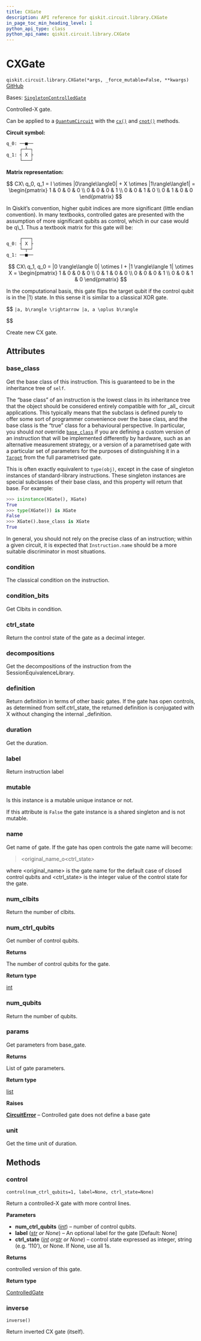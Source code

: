 ```yaml
---
title: CXGate
description: API reference for qiskit.circuit.library.CXGate
in_page_toc_min_heading_level: 1
python_api_type: class
python_api_name: qiskit.circuit.library.CXGate
---
```


# CXGate

<span id="qiskit.circuit.library.CXGate" />

`qiskit.circuit.library.CXGate(*args, _force_mutable=False, **kwargs)` [GitHub](https://github.com/qiskit/qiskit/tree/stable/0.45/qiskit/circuit/library/standard_gates/x.py "view source code")

Bases: [`SingletonControlledGate`](circuit_singleton#qiskit.circuit.singleton.SingletonControlledGate "qiskit.circuit.singleton.SingletonControlledGate")

Controlled-X gate.

Can be applied to a [`QuantumCircuit`](qiskit.circuit.QuantumCircuit "qiskit.circuit.QuantumCircuit") with the [`cx()`](qiskit.circuit.QuantumCircuit#cx "qiskit.circuit.QuantumCircuit.cx") and [`cnot()`](qiskit.circuit.QuantumCircuit#cnot "qiskit.circuit.QuantumCircuit.cnot") methods.

**Circuit symbol:**

```python
q_0: ──■──
     ┌─┴─┐
q_1: ┤ X ├
     └───┘
```

**Matrix representation:**

$$
CX\ q_0, q_1 =
    I \otimes |0\rangle\langle0| + X \otimes |1\rangle\langle1| =
    \begin{pmatrix}
        1 & 0 & 0 & 0 \\
        0 & 0 & 0 & 1 \\
        0 & 0 & 1 & 0 \\
        0 & 1 & 0 & 0
    \end{pmatrix}
$$

<Admonition title="Note" type="note">
  In Qiskit’s convention, higher qubit indices are more significant (little endian convention). In many textbooks, controlled gates are presented with the assumption of more significant qubits as control, which in our case would be q\_1. Thus a textbook matrix for this gate will be:

  ```python
       ┌───┐
  q_0: ┤ X ├
       └─┬─┘
  q_1: ──■──
  ```

  $$
  CX\ q_1, q_0 =
      |0 \rangle\langle 0| \otimes I + |1 \rangle\langle 1| \otimes X =
      \begin{pmatrix}
          1 & 0 & 0 & 0 \\
          0 & 1 & 0 & 0 \\
          0 & 0 & 0 & 1 \\
          0 & 0 & 1 & 0
      \end{pmatrix}
  $$
</Admonition>

In the computational basis, this gate flips the target qubit if the control qubit is in the $|1\rangle$ state. In this sense it is similar to a classical XOR gate.

$$
`|a, b\rangle \rightarrow |a, a \oplus b\rangle`


$$

Create new CX gate.

## Attributes

<span id="qiskit.circuit.library.CXGate.base_class" />

### base\_class

Get the base class of this instruction. This is guaranteed to be in the inheritance tree of `self`.

The “base class” of an instruction is the lowest class in its inheritance tree that the object should be considered entirely compatible with for \_all\_ circuit applications. This typically means that the subclass is defined purely to offer some sort of programmer convenience over the base class, and the base class is the “true” class for a behavioural perspective. In particular, you should *not* override [`base_class`](#qiskit.circuit.library.CXGate.base_class "qiskit.circuit.library.CXGate.base_class") if you are defining a custom version of an instruction that will be implemented differently by hardware, such as an alternative measurement strategy, or a version of a parametrised gate with a particular set of parameters for the purposes of distinguishing it in a [`Target`](qiskit.transpiler.Target "qiskit.transpiler.Target") from the full parametrised gate.

This is often exactly equivalent to `type(obj)`, except in the case of singleton instances of standard-library instructions. These singleton instances are special subclasses of their base class, and this property will return that base. For example:

```python
>>> isinstance(XGate(), XGate)
True
>>> type(XGate()) is XGate
False
>>> XGate().base_class is XGate
True
```

In general, you should not rely on the precise class of an instruction; within a given circuit, it is expected that `Instruction.name` should be a more suitable discriminator in most situations.

<span id="qiskit.circuit.library.CXGate.condition" />

### condition

The classical condition on the instruction.

<span id="qiskit.circuit.library.CXGate.condition_bits" />

### condition\_bits

Get Clbits in condition.

<span id="qiskit.circuit.library.CXGate.ctrl_state" />

### ctrl\_state

Return the control state of the gate as a decimal integer.

<span id="qiskit.circuit.library.CXGate.decompositions" />

### decompositions

Get the decompositions of the instruction from the SessionEquivalenceLibrary.

<span id="qiskit.circuit.library.CXGate.definition" />

### definition

Return definition in terms of other basic gates. If the gate has open controls, as determined from self.ctrl\_state, the returned definition is conjugated with X without changing the internal \_definition.

<span id="qiskit.circuit.library.CXGate.duration" />

### duration

Get the duration.

<span id="qiskit.circuit.library.CXGate.label" />

### label

Return instruction label

<span id="qiskit.circuit.library.CXGate.mutable" />

### mutable

Is this instance is a mutable unique instance or not.

If this attribute is `False` the gate instance is a shared singleton and is not mutable.

<span id="qiskit.circuit.library.CXGate.name" />

### name

Get name of gate. If the gate has open controls the gate name will become:

> \<original\_name\_o\<ctrl\_state>

where \<original\_name> is the gate name for the default case of closed control qubits and \<ctrl\_state> is the integer value of the control state for the gate.

<span id="qiskit.circuit.library.CXGate.num_clbits" />

### num\_clbits

Return the number of clbits.

<span id="qiskit.circuit.library.CXGate.num_ctrl_qubits" />

### num\_ctrl\_qubits

Get number of control qubits.

**Returns**

The number of control qubits for the gate.

**Return type**

[int](https://docs.python.org/3/library/functions.html#int "(in Python v3.12)")

<span id="qiskit.circuit.library.CXGate.num_qubits" />

### num\_qubits

Return the number of qubits.

<span id="qiskit.circuit.library.CXGate.params" />

### params

Get parameters from base\_gate.

**Returns**

List of gate parameters.

**Return type**

[list](https://docs.python.org/3/library/stdtypes.html#list "(in Python v3.12)")

**Raises**

[**CircuitError**](circuit#qiskit.circuit.CircuitError "qiskit.circuit.CircuitError") – Controlled gate does not define a base gate

<span id="qiskit.circuit.library.CXGate.unit" />

### unit

Get the time unit of duration.

## Methods

### control

<span id="qiskit.circuit.library.CXGate.control" />

`control(num_ctrl_qubits=1, label=None, ctrl_state=None)`

Return a controlled-X gate with more control lines.

**Parameters**

*   **num\_ctrl\_qubits** ([*int*](https://docs.python.org/3/library/functions.html#int "(in Python v3.12)")) – number of control qubits.
*   **label** ([*str*](https://docs.python.org/3/library/stdtypes.html#str "(in Python v3.12)") *or None*) – An optional label for the gate \[Default: None]
*   **ctrl\_state** ([*int*](https://docs.python.org/3/library/functions.html#int "(in Python v3.12)")  *or*[*str*](https://docs.python.org/3/library/stdtypes.html#str "(in Python v3.12)") *or None*) – control state expressed as integer, string (e.g. ‘110’), or None. If None, use all 1s.

**Returns**

controlled version of this gate.

**Return type**

[ControlledGate](qiskit.circuit.ControlledGate "qiskit.circuit.ControlledGate")

### inverse

<span id="qiskit.circuit.library.CXGate.inverse" />

`inverse()`

Return inverted CX gate (itself).

